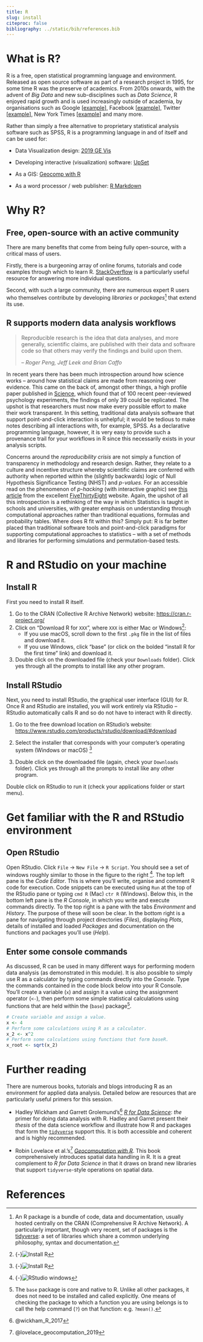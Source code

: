 ```yaml
---
title: R
slug: install
citeproc: false
bibliography: ../static/bib/references.bib
---
```


# What is R?

<span class="newthought">R is a free, open statistical programming language and environment.</span> Released as open source software as part of a research project in 1995, for some time R was the preserve of academics. From 2010s onwards, with the advent of _Big Data_ and new sub-disciplines such as _Data Science_, R enjoyed rapid growth and is used increasingly outside of academia, by organisations such as Google [[example](https://research.google.com/pubs/pub37483.html)], Facebook [[example](http://flowingdata.com/2010/12/13/facebook-worldwide-friendships-mapped/)], Twitter [[example](https://blog.twitter.com/official/en_us/a/2013/the-geography-of-tweets.html)], New York Times [[example](http://www.nytimes.com/interactive/2012/05/05/sports/baseball/mariano-rivera-and-his-peers.html?ref=baseballexample)] and many more.

Rather than simply a free alternative to proprietary statistical analysis software such as SPSS, R is a programming language in and of itself and can be used for:

* Data Visualization design: [2019 GE Vis](https://github.com/rogerbeecham/uk-general-election-vis/blob/master/README.md)

* Developing interactive (visualization) software:  [UpSet](https://gehlenborglab.shinyapps.io/upsetr/)

* As a GIS: [Geocomp with R](http://robinlovelace.net/geocompr/)

* As a word processor / web publisher: [R Markdown](http://rmarkdown.rstudio.com/gallery.html)


# Why R?

## Free, open-source with an active community

There are many benefits that come from being fully open-source, with a critical mass of users.

Firstly, there is a burgeoning array of online forums, tutorials and code examples through which to learn R. [StackOverflow](https://stackoverflow.com/questions/tagged/r) is a particularly useful resource for answering more individual questions.

Second, with such a large community, there are numerous expert R users who themselves contribute by developing _libraries_ or _packages_^[An R package is a bundle of code, data and documentation, usually hosted centrally on the CRAN (Comprehensive R Archive Network). A particularly important, though very recent, set of packages is the [tidyverse](http://www.tidyverse.org): a set of libraries which share a common underlying philosophy, syntax and documentation.] that extend its use.

## R supports **modern** data analysis workflows

> Reproducible research is the idea that data analyses, and more generally, scientific claims, are published with their data and software code so that others may verify the findings and build upon them.
>
> -- <cite>Roger Peng, Jeff Leek and Brian Caffo</cite>

In recent years there has been much introspection around how science works -- around how statistical claims are made from reasoning over evidence. This came on the back of, amongst other things, a high profile paper published in [Science](http://science.sciencemag.org/content/349/6251/aac4716), which found that of 100 recent peer-reviewed psychology experiments, the findings of only 39 could be replicated. The upshot is that researchers must now make every possible effort to make their work transparent. In this setting, traditional data analysis software that support point-and-click interaction is unhelpful; it would be tedious to make notes describing all interactions with, for example, SPSS. As a declarative programming language, however, it is very easy to provide such a provenance trail for your workflows in R since this necessarily exists in your analysis scripts.

Concerns around the _reproducibility crisis_ are not simply a function of transparency in methodology and research design. Rather, they relate to a culture and incentive structure whereby scientific claims are conferred with authority when reported within the (slightly backwards) logic of Null Hypothesis Significance Testing (NHST) and _p-values_. For an accessible read on the phenomenon of _p-hacking_ (with interactive graphic) see [this article](https://fivethirtyeight.com/features/science-isnt-broken/#part1) from the excellent [FiveThirtyEight](http://fivethirtyeight.com) website. Again, the upshot of all this introspection is a rethinking of the way in which Statistics is taught in schools and universities, with greater emphasis on understanding through computational approaches rather than traditional equations, formulas and probability tables. Where does R fit within this? Simply put: R is far better placed than traditional software tools and point-and-click paradigms for supporting computational approaches to statistics -- with a set of methods and libraries for performing simulations and permutation-based tests.

# R and RStudio on your machine

## Install R

First you need to install R itself.

1. Go to the CRAN (Collective R Archive Network) website: <https://cran.r-project.org/>
2. Click on "Download R for `XXX`", where `XXX` is either Mac or Windows^[{-}![Install R](/images/install/install-r-links.png)]:
    - If you use macOS, scroll down to the first `.pkg` file in the list of files and download it.
    - If you use Windows, click "base" (or click on the bolded "install R for the first time" link) and download it.

3. Double click on the downloaded file (check your `Downloads` folder). Click yes through all the prompts to install like any other program.


## Install RStudio

Next, you need to install RStudio, the graphical user interface (GUI) for R. Once R and RStudio are installed, you will work entirely via RStudio -- RStudio automatically calls R and so do not have to interact with R directly.

1. Go to the free download location on RStudio's website: <https://www.rstudio.com/products/rstudio/download/#download>
2. Select the installer that corresponds with your computer's operating system (Windows or macOS) ^[{-}![Install R](/images/install/install-r-rstudio.png)]

3. Double click on the downloaded file (again, check your `Downloads` folder). Click yes through all the prompts to install like any other program.

Double click on RStudio to run it (check your applications folder or start menu).


#  Get familiar with the R and RStudio environment

## Open RStudio

Open RStudio. Click `File` -> `New File` -> `R Script`. You should see a set of windows roughly similar to those in the figure to the right ^[{-}![RStudio windows](/images/install/r-rstudio-windows.png)]. The top left pane is the _Code Editor_. This is where you'll write, organise and comment R code for execution. Code snippets can be executed using `Run` at the top of the RStudio pane or typing `cmd R` (Mac) `ctr R` (Windows).  Below this, in the bottom left pane is the _R Console_, in which you write and execute commands directly. To the top right is a pane with the tabs _Environment_ and _History_. The purpose of these will soon be clear. In the bottom right is a pane for navigating through project directories (_Files_), displaying _Plots_, details of installed and loaded _Packages_ and documentation on the functions and packages you'll use (_Help_).

## Enter some console commands

As discussed, R can be used in many different ways for performing modern data analysis (as demonstrated in this module). It is also possible to simply use R as a calculator by typing commands directly into the _Console_. Type the commands contained in the code block below into your R Console. You'll create a variable (`x`) and assign it a value using the assignment operator (`<-`), then perform some simple statistical calculations using functions that are held within the (`base`) package^[The `base` package is core and native to R. Unlike all other packages, it does not need to be installed and called explicitly. One means of checking the package to which a function you are using belongs is to call the help command (`?`) on that function: e.g. `?mean()`.].

```r
# Create variable and assign a value.
x <- 4
# Perform some calculations using R as a calculator.
x_2 <- x^2
# Perform some calculations using functions that form baseR.
x_root <- sqrt(x_2)
```

# Further reading

There are numerous books, tutorials and blogs introducing R as an environment for applied data analysis. Detailed below are resources that are particularly useful primers for this session.

- <i class="fas fa-book"></i> Hadley Wickham and Garrett Grolemund's^[@wickham_R_2017] [_R for Data Science_](https://r4ds.had.co.nz/): _the_ primer for doing data analysis with R. Hadley and Garret present their _thesis_ of the data science workflow and illustrate how R and packages that form the [`tidyverse`](https://www.tidyverse.org) support this. It is both accessible and coherent and is highly recommended.


-  <i class="fas fa-book"></i> Robin Lovelace et al.'s^[@lovelace_geocomputation_2019] [_Geocomputation with R_](http://robinlovelace.net/geocompr/). This book comprehensively introduces spatial data handling in R. It is a great complement to _R for Data Science_ in that it draws on brand new libraries that support `tidyverse`-style operations on spatial data.

# References
